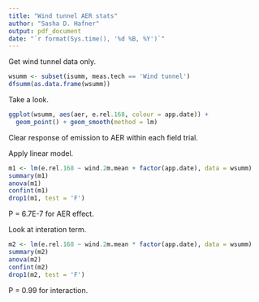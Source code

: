 ```yaml
---
title: "Wind tunnel AER stats"
author: "Sasha D. Hafner"
output: pdf_document
date: "`r format(Sys.time(), '%d %B, %Y')`"
---
```


Get wind tunnel data only.

```r
wsumm <- subset(isumm, meas.tech == 'Wind tunnel')
dfsumm(as.data.frame(wsumm))
```

Take a look.

```r
ggplot(wsumm, aes(aer, e.rel.168, colour = app.date)) +
  geom_point() + geom_smooth(method = lm)
```

Clear response of emission to AER within each field trial.

Apply linear model.

```r
m1 <- lm(e.rel.168 ~ wind.2m.mean + factor(app.date), data = wsumm)
summary(m1)
anova(m1)
confint(m1)
drop1(m1, test = 'F')
```

P = 6.7E-7 for AER effect.

Look at interation term.

```r
m2 <- lm(e.rel.168 ~ wind.2m.mean * factor(app.date), data = wsumm)
summary(m2)
anova(m2)
confint(m2)
drop1(m2, test = 'F')
```

P = 0.99 for interaction.
